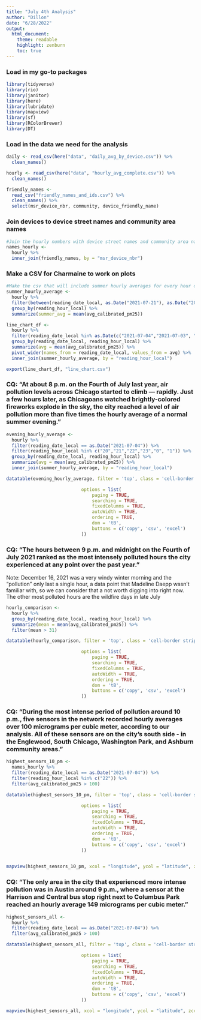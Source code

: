 ```yaml
---
title: "July 4th Analysis"
author: "Dillon"
date: "6/28/2022"
output: 
  html_document:
    theme: readable
    highlight: zenburn
    toc: true
---
```


### Load in my go-to packages 
```r
library(tidyverse)
library(rio)
library(janitor)
library(here)
library(lubridate)
library(mapview)
library(sf)
library(RColorBrewer)
library(DT)
```

### Load in the data we need for the analysis 
```r

daily <- read_csv(here("data", "daily_avg_by_device.csv")) %>% 
  clean_names()

hourly <- read_csv(here("data", "hourly_avg_complete.csv")) %>% 
  clean_names()

friendly_names <-  
  read_csv("friendly_names_and_ids.csv") %>% 
  clean_names() %>% 
  select(msr_device_nbr, community, device_friendly_name)


```
### Join devices to device street names and community area names 
```r
#Join the hourly numbers with device street names and community area names so that we can see where these lats and longs actually are
names_hourly <- 
  hourly %>% 
  inner_join(friendly_names, by = "msr_device_nbr")

```
### Make a CSV for Charmaine to work on plots 
```r
#Make the csv that will include summer hourly averages for every hour of the day compared with hourly averages on July 4th and July 5th morning 
summer_hourly_average <- 
  hourly %>% 
  filter(between(reading_date_local, as.Date("2021-07-21"), as.Date("2021-10-31"))) %>% 
  group_by(reading_hour_local) %>% 
  summarize(summer_avg = mean(avg_calibrated_pm25))

line_chart_df <- 
  hourly %>%
  filter(reading_date_local %in% as.Date(c("2021-07-04","2021-07-03", "2021-07-05"))) %>% 
  group_by(reading_date_local, reading_hour_local) %>% 
  summarize(avg = mean(avg_calibrated_pm25)) %>% 
  pivot_wider(names_from = reading_date_local, values_from = avg) %>% 
  inner_join(summer_hourly_average, by = "reading_hour_local")

export(line_chart_df, "line_chart.csv")

```

### CQ: "At about 8 p.m. on the Fourth of July last year, air pollution levels across Chicago started to climb — rapidly. Just a few hours later, as Chicagoans watched brightly-colored fireworks explode in the sky, the city reached a level of air pollution more than five times the hourly average of a normal summer evening."


```r
evening_hourly_average <- 
  hourly %>% 
  filter(reading_date_local == as.Date("2021-07-04")) %>% 
  filter(reading_hour_local %in% c("20","21","22","23","0", "1")) %>% 
  group_by(reading_date_local, reading_hour_local) %>% 
  summarize(avg = mean(avg_calibrated_pm25)) %>% 
  inner_join(summer_hourly_average, by = "reading_hour_local")

datatable(evening_hourly_average, filter = 'top', class = 'cell-border stripe order-column', extensions = 'Buttons',

                            options = list(
                                paging = TRUE,
                                searching = TRUE,
                                fixedColumns = TRUE,
                                autoWidth = TRUE,
                                ordering = TRUE,
                                dom = 'tB',
                                buttons = c('copy', 'csv', 'excel')
                            ))

```

### CQ: "The hours between 9 p.m. and midnight on the Fourth of July 2021 ranked as the most intensely polluted hours the city experienced at any point over the past year." 

Note: December 16, 2021 was a very windy winter morning and the "pollution" only last a single hour, a data point that Madeline Daepp wasn't familiar with, so we can consider that a not worth digging into right now. The other most polluted hours are the wildfire days in late July 
```r

hourly_comparison <- 
  hourly %>% 
  group_by(reading_date_local, reading_hour_local) %>% 
  summarize(mean = mean(avg_calibrated_pm25)) %>% 
  filter(mean > 31)

datatable(hourly_comparison, filter = 'top', class = 'cell-border stripe order-column', extensions = 'Buttons',

                            options = list(
                                paging = TRUE,
                                searching = TRUE,
                                fixedColumns = TRUE,
                                autoWidth = TRUE,
                                ordering = TRUE,
                                dom = 'tB',
                                buttons = c('copy', 'csv', 'excel')
                            ))

```
### CQ: "During the most intense period of pollution around 10 p.m., five sensors in the network recorded hourly averages over 100 micrograms per cubic meter, according to our analysis. All of these sensors are on the city’s south side - in the Englewood, South Chicago, Washington Park, and Ashburn community areas."

```r
highest_sensors_10_pm <-  
  names_hourly %>% 
  filter(reading_date_local == as.Date("2021-07-04")) %>% 
  filter(reading_hour_local %in% c("22")) %>% 
  filter(avg_calibrated_pm25 > 100)

datatable(highest_sensors_10_pm, filter = 'top', class = 'cell-border stripe order-column', extensions = 'Buttons',

                            options = list(
                                paging = TRUE,
                                searching = TRUE,
                                fixedColumns = TRUE,
                                autoWidth = TRUE,
                                ordering = TRUE,
                                dom = 'tB',
                                buttons = c('copy', 'csv', 'excel')
                            ))
  
```

```r

mapview(highest_sensors_10_pm, xcol = "longitude", ycol = "latitude", zcol = "avg_calibrated_pm25", col.regions=brewer.pal(10, "YlOrRd"), crs = 4269, grid = FALSE)

```

  
### CQ: "The only area in the city that experienced more intense pollution was in Austin around 9 p.m., where a sensor at the Harrison and Central bus stop right next to Columbus Park reached an hourly average 149 micrograms per cubic meter."


```r
highest_sensors_all <-  
  hourly %>% 
  filter(reading_date_local == as.Date("2021-07-04")) %>% 
  filter(avg_calibrated_pm25 > 100)

datatable(highest_sensors_all, filter = 'top', class = 'cell-border stripe order-column', extensions = 'Buttons',

                            options = list(
                                paging = TRUE,
                                searching = TRUE,
                                fixedColumns = TRUE,
                                autoWidth = TRUE,
                                ordering = TRUE,
                                dom = 'tB',
                                buttons = c('copy', 'csv', 'excel')
                            ))


```

```r
mapview(highest_sensors_all, xcol = "longitude", ycol = "latitude", zcol = "avg_calibrated_pm25", col.regions=brewer.pal(10, "YlOrRd"), crs = 4269, grid = FALSE)


```
